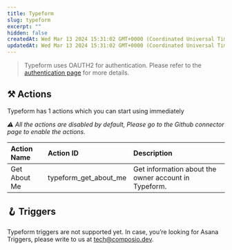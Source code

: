 ```yaml
---
title: Typeform
slug: typeform
excerpt: ""
hidden: false
createdAt: Wed Mar 13 2024 15:31:02 GMT+0000 (Coordinated Universal Time)
updatedAt: Wed Mar 13 2024 15:31:02 GMT+0000 (Coordinated Universal Time)
---
```


> Typeform uses OAUTH2 for authentication. Please refer to the [authentication page](/docs/authentication) for more details.





## ⚒️ Actions

Typeform has 1 actions which you can start using immediately

 _⚠️ All the actions are disabled by default, Please go to the Github connector page to enable the actions._


| Action Name            | Action ID                   | Description                                       |
| :--------------------- | :-------------------------- | :------------------------------------------------ |
| Get About Me | typeform_get_about_me | Get information about the owner account in Typeform. |

## 🪝 Triggers

Typeform triggers are not supported yet. In case, you’re looking for Asana Triggers, please write to us at tech@composio.dev.
